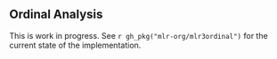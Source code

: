 ## Ordinal Analysis {#ordinal}

This is work in progress.
See `r gh_pkg("mlr-org/mlr3ordinal")` for the current state of the implementation.
